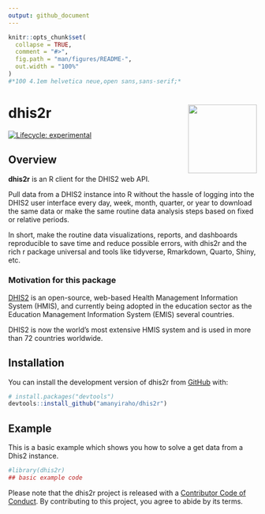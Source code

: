 ```yaml
---
output: github_document
---
```


<!-- README.md is generated from README.Rmd. Please edit that file -->


```r
knitr::opts_chunk$set(
  collapse = TRUE,
  comment = "#>",
  fig.path = "man/figures/README-",
  out.width = "100%"
)
#*100 4.1em helvetica neue,open sans,sans-serif;*
```

# dhis2r <img src="man/figures/logo.png" align="right" height="139" />

<!-- badges: start -->
[![Lifecycle: experimental](https://img.shields.io/badge/lifecycle-experimental-orange.svg)](https://lifecycle.r-lib.org/articles/stages.html#experimental)
<!-- badges: end -->

## Overview

**dhis2r** is an R client for the DHIS2 web API.

Pull data from a DHIS2 instance into R without the hassle of logging into the DHIS2 user interface every day, week, month, quarter, or year to download the same data or make the same routine data analysis steps based on fixed or relative periods.

In short, make the routine data visualizations, reports, and dashboards reproducible to save time and reduce possible errors, with dhis2r and the rich r package universal and tools like tidyverse, Rmarkdown, Quarto, Shiny, etc.

### Motivation for this package

[DHIS2](https://dhis2.org/) is an open-source, web-based Health Management Information System (HMIS), and currently being adopted in the education sector as the Education Management Information System (EMIS) several countries.

DHIS2 is now the world's most extensive HMIS system and is used in more than 72 countries worldwide.

## Installation

You can install the development version of dhis2r from [GitHub](https://github.com/) with:

``` r
# install.packages("devtools")
devtools::install_github("amanyiraho/dhis2r")
```

## Example

This is a basic example which shows you how to solve a get data from a Dhis2 instance.

```r
#library(dhis2r)
## basic example code
```

Please note that the dhis2r project is released with a [Contributor Code of Conduct](https://contributor-covenant.org/version/2/0/CODE_OF_CONDUCT.html). By contributing to this project, you agree to abide by its terms.
